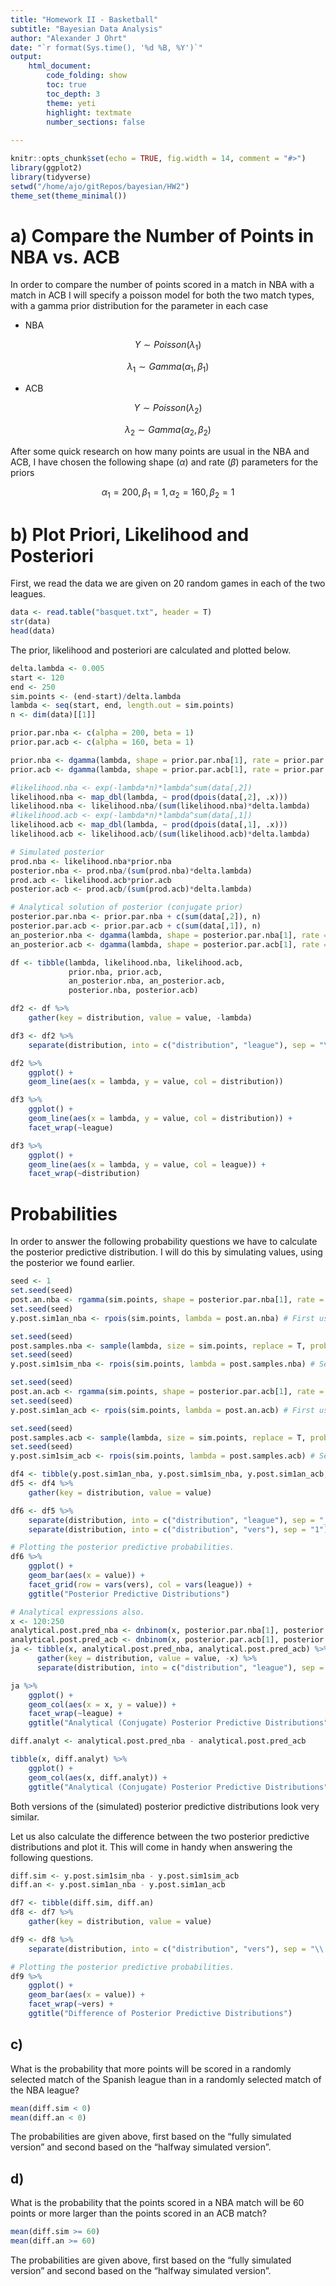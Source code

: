 ```yaml
---
title: "Homework II - Basketball"
subtitle: "Bayesian Data Analysis"
author: "Alexander J Ohrt"
date: "`r format(Sys.time(), '%d %B, %Y')`"
output: 
    html_document:
        code_folding: show
        toc: true
        toc_depth: 3
        theme: yeti
        highlight: textmate
        number_sections: false
    
---
```


```r
knitr::opts_chunk$set(echo = TRUE, fig.width = 14, comment = "#>")
library(ggplot2)
library(tidyverse)
setwd("/home/ajo/gitRepos/bayesian/HW2")
theme_set(theme_minimal())
```

# a) Compare the Number of Points in NBA vs. ACB

In order to compare the number of points scored in a match in NBA with a match in ACB I will specify a poisson model for both the two match types, with a gamma prior distribution for the parameter in each case

* NBA

$$
Y \sim Poisson(\lambda_{1})
$$

$$
\lambda_1 \sim Gamma(\alpha_1, \beta_1)
$$

* ACB

$$
Y \sim Poisson(\lambda_{2})
$$

$$
\lambda_2 \sim Gamma(\alpha_2, \beta_2)
$$

After some quick research on how many points are usual in the NBA and ACB, I have chosen the following shape ($\alpha$) and rate ($\beta$) parameters for the priors

$$
\alpha_1 = 200, \beta_1 = 1, \alpha_2 = 160, \beta_2 = 1
$$

# b) Plot Priori, Likelihood and Posteriori

First, we read the data we are given on 20 random games in each of the two leagues.

```r
data <- read.table("basquet.txt", header = T)
str(data)
head(data)
```

The prior, likelihood and posteriori are calculated and plotted below. 

```r
delta.lambda <- 0.005
start <- 120
end <- 250
sim.points <- (end-start)/delta.lambda
lambda <- seq(start, end, length.out = sim.points)
n <- dim(data)[[1]]

prior.par.nba <- c(alpha = 200, beta = 1)
prior.par.acb <- c(alpha = 160, beta = 1)

prior.nba <- dgamma(lambda, shape = prior.par.nba[1], rate = prior.par.nba[2])
prior.acb <- dgamma(lambda, shape = prior.par.acb[1], rate = prior.par.acb[2])

#likelihood.nba <- exp(-lambda*n)*lambda^sum(data[,2])
likelihood.nba <- map_dbl(lambda, ~ prod(dpois(data[,2], .x)))
likelihood.nba <- likelihood.nba/(sum(likelihood.nba)*delta.lambda)
#likelihood.acb <- exp(-lambda*n)*lambda^sum(data[,1])
likelihood.acb <- map_dbl(lambda, ~ prod(dpois(data[,1], .x)))
likelihood.acb <- likelihood.acb/(sum(likelihood.acb)*delta.lambda)

# Simulated posterior
prod.nba <- likelihood.nba*prior.nba
posterior.nba <- prod.nba/(sum(prod.nba)*delta.lambda)
prod.acb <- likelihood.acb*prior.acb
posterior.acb <- prod.acb/(sum(prod.acb)*delta.lambda)

# Analytical solution of posterior (conjugate prior)
posterior.par.nba <- prior.par.nba + c(sum(data[,2]), n)
posterior.par.acb <- prior.par.acb + c(sum(data[,1]), n)
an_posterior.nba <- dgamma(lambda, shape = posterior.par.nba[1], rate = posterior.par.nba[2])
an_posterior.acb <- dgamma(lambda, shape = posterior.par.acb[1], rate = posterior.par.acb[2])

df <- tibble(lambda, likelihood.nba, likelihood.acb,
             prior.nba, prior.acb, 
             an_posterior.nba, an_posterior.acb, 
             posterior.nba, posterior.acb)

df2 <- df %>% 
    gather(key = distribution, value = value, -lambda) 

df3 <- df2 %>% 
    separate(distribution, into = c("distribution", "league"), sep = "\\.")

df2 %>% 
    ggplot() +
    geom_line(aes(x = lambda, y = value, col = distribution))

df3 %>% 
    ggplot() +
    geom_line(aes(x = lambda, y = value, col = distribution)) +
    facet_wrap(~league)

df3 %>% 
    ggplot() +
    geom_line(aes(x = lambda, y = value, col = league)) +
    facet_wrap(~distribution) 
```

# Probabilities

In order to answer the following probability questions we have to calculate the posterior predictive distribution. I will do this by simulating values, using the posterior we found earlier.

```r
seed <- 1
set.seed(seed)
post.an.nba <- rgamma(sim.points, shape = posterior.par.nba[1], rate = posterior.par.nba[2])
set.seed(seed)
y.post.sim1an_nba <- rpois(sim.points, lambda = post.an.nba) # First using simulated values from the analytical posterior (conjugate)

set.seed(seed)
post.samples.nba <- sample(lambda, size = sim.points, replace = T, prob = posterior.nba)
set.seed(seed)
y.post.sim1sim_nba <- rpois(sim.points, lambda = post.samples.nba) # Secondly using samples from the simulated posterior from earlier.

set.seed(seed)
post.an.acb <- rgamma(sim.points, shape = posterior.par.acb[1], rate = posterior.par.acb[2])
set.seed(seed)
y.post.sim1an_acb <- rpois(sim.points, lambda = post.an.acb) # First using simulated values from the analytical posterior (conjugate).

set.seed(seed)
post.samples.acb <- sample(lambda, size = sim.points, replace = T, prob = posterior.acb)
set.seed(seed)
y.post.sim1sim_acb <- rpois(sim.points, lambda = post.samples.acb) # Secondly using samples from the simulated posterior from earlier.

df4 <- tibble(y.post.sim1an_nba, y.post.sim1sim_nba, y.post.sim1an_acb, y.post.sim1sim_acb)
df5 <- df4 %>% 
    gather(key = distribution, value = value) 

df6 <- df5 %>% 
    separate(distribution, into = c("distribution", "league"), sep = "_") %>% 
    separate(distribution, into = c("distribution", "vers"), sep = "1")

# Plotting the posterior predictive probabilities. 
df6 %>% 
    ggplot() +
    geom_bar(aes(x = value)) +
    facet_grid(row = vars(vers), col = vars(league)) +
    ggtitle("Posterior Predictive Distributions")
```

```r
# Analytical expressions also.
x <- 120:250
analytical.post.pred_nba <- dnbinom(x, posterior.par.nba[1], posterior.par.nba[2]/(1 + posterior.par.nba[2]))
analytical.post.pred_acb <- dnbinom(x, posterior.par.acb[1], posterior.par.acb[2]/(1 + posterior.par.acb[2]))
ja <- tibble(x, analytical.post.pred_nba, analytical.post.pred_acb) %>% 
      gather(key = distribution, value = value, -x) %>% 
      separate(distribution, into = c("distribution", "league"), sep = "_")

ja %>% 
    ggplot() +
    geom_col(aes(x = x, y = value)) +
    facet_wrap(~league) + 
    ggtitle("Analytical (Conjugate) Posterior Predictive Distributions")

diff.analyt <- analytical.post.pred_nba - analytical.post.pred_acb

tibble(x, diff.analyt) %>% 
    ggplot() +
    geom_col(aes(x, diff.analyt)) +
    ggtitle("Analytical (Conjugate) Posterior Predictive Distributions")
```


Both versions of the (simulated) posterior predictive distributions look very similar. 

Let us also calculate the difference between the two posterior predictive distributions and plot it. This will come in handy when answering the following questions.

```r
diff.sim <- y.post.sim1sim_nba - y.post.sim1sim_acb
diff.an <- y.post.sim1an_nba - y.post.sim1an_acb

df7 <- tibble(diff.sim, diff.an)
df8 <- df7 %>% 
    gather(key = distribution, value = value) 

df9 <- df8 %>% 
    separate(distribution, into = c("distribution", "vers"), sep = "\\.") 

# Plotting the posterior predictive probabilities. 
df9 %>% 
    ggplot() +
    geom_bar(aes(x = value)) +
    facet_wrap(~vers) +
    ggtitle("Difference of Posterior Predictive Distributions")
```


## c) 

What is the probability that more points will be scored in a randomly selected match of the Spanish league than in a randomly selected match of the NBA league? 


```r
mean(diff.sim < 0)
mean(diff.an < 0)
```

The probabilities are given above, first based on the "fully simulated version" and second based on the "halfway simulated version". 

## d) 

What is the probability that the points scored in a NBA match will be 60 points or more larger than the points scored in an ACB match?

```r
mean(diff.sim >= 60)
mean(diff.an >= 60)
```

The probabilities are given above, first based on the "fully simulated version" and second based on the "halfway simulated version". 
